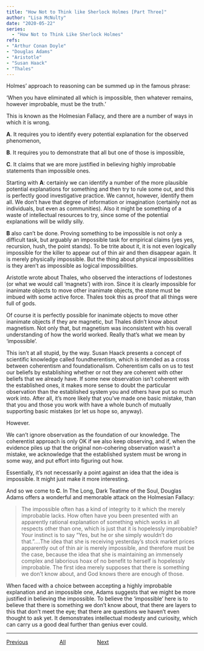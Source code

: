```yaml
---
title: "How Not to Think like Sherlock Holmes [Part Three]"
author: "Lisa McNulty"
date: "2020-05-22"
series:
  - "How Not to Think Like Sherlock Holmes"
refs:
- "Arthur Conan Doyle"
- "Douglas Adams"
- "Aristotle"
- "Susan Haack"
- "Thales"
---
```





Holmes’ approach to reasoning can be summed up in the famous phrase:

‘When you have eliminated all which is impossible, then whatever remains, however improbable, must be the truth.’

This is known as the Holmesian Fallacy, and there are a number of ways in which it is wrong.

**A**.  It requires you to identify every potential explanation for the observed phenomenon,
    
**B**.  It requires you to demonstrate that all but one of those is impossible,
    
**C**.  It claims that we are more justified in believing highly improbable statements than impossible ones.
    

Starting with **A**: certainly we can identify a number of the more plausible potential explanations for something and then try to rule some out, and this is perfectly good investigative practice. We cannot, however, identify them all. We don’t have that degree of information or imagination (certainly not as individuals, but even as communities). Also it might be something of a waste of intellectual resources to try, since some of the potential explanations will be wildly silly.

**B** also can’t be done. Proving something to be impossible is not only a difficult task, but arguably an impossible task for empirical claims (yes yes, recursion, hush, the point stands). To be trite about it, it is not even logically impossible for the killer to appear out of thin air and then disappear again. It is merely physically impossible. But the thing about physical impossibilities is they aren’t as impossible as logical impossibilities.

Aristotle wrote about Thales, who observed the interactions of lodestones (or what we would call ‘magnets’) with iron. Since it is clearly impossible for inanimate objects to move other inanimate objects, the stone must be imbued with some active force. Thales took this as proof that all things were full of gods.

Of course it is perfectly possible for inanimate objects to move other inanimate objects if they are magnetic, but Thales didn’t know about magnetism. Not only that, but magnetism was inconsistent with his overall understanding of how the world worked. Really that’s what we mean by ‘impossible’.

This isn’t at all stupid, by the way. Susan Haack presents a concept of scientific knowledge called foundherentism, which is intended as a cross between coherentism and foundationalism. Coherentism calls on us to test our beliefs by establishing whether or not they are coherent with other beliefs that we already have. If some new observation isn’t coherent with the established ones, it makes more sense to doubt the particular observation than the established system you and others have put so much work into. After all, it’s more likely that you’ve made one basic mistake, than that you and those you work with have a whole bunch of mutually supporting basic mistakes (or let us hope so, anyway).

However.

We can’t ignore observation as the foundation of our knowledge. The coherentist approach is only OK if we also keep observing, and if, when the evidence piles up that the original non-cohering observation wasn’t a mistake, we acknowledge that the established system must be wrong in some way, and put effort into figuring out how.

Essentially, it’s not necessarily a point against an idea that the idea is impossible. It might just make it more interesting.

And so we come to **C**. In The Long, Dark Teatime of the Soul, Douglas Adams offers a wonderful and memorable attack on the Holmesian Fallacy:

> The impossible often has a kind of integrity to it which the merely
> improbable lacks. How often have you been presented with an apparently
> rational explanation of something which works in all respects other
> than one, which is just that it is hopelessly improbable? Your
> instinct is to say "Yes, but he or she simply wouldn't do
> that."....The idea that she is receiving yesterday's stock market
> prices apparently out of thin air is merely impossible, and therefore
> must be the case, because the idea that she is maintaining an
> immensely complex and laborious hoax of no benefit to herself is
> hopelessly improbable. The first idea merely supposes that there is
> something we don't know about, and God knows there are enough of
> those.

When faced with a choice between accepting a highly improbable explanation and an impossible one, Adams suggests that we might be more justified in believing the impossible. To believe the ‘impossible’ here is to believe that there is something we don’t know about, that there are layers to this that don’t meet the eye; that there are questions we haven’t even thought to ask yet. It demonstrates intellectual modesty and curiosity, which can carry us a good deal further than genius ever could.

---

[Previous](/2020/05/09/how-not-to-think-like-sherlock-holmes-part-two/) &nbsp; &nbsp; &nbsp; &nbsp; &nbsp;  &nbsp; &nbsp; &nbsp; &nbsp; &nbsp; [All](/series/how-not-to-think-like-sherlock-holmes/)  &nbsp; &nbsp;  &nbsp; &nbsp; &nbsp; &nbsp; &nbsp; &nbsp; &nbsp; &nbsp;       [Next](/2020/06/14/how-not-to-think-like-sherlock-holmes-part-four/)